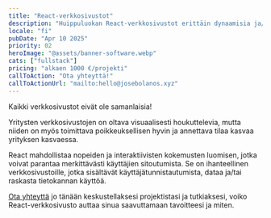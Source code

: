 ```yaml
---
title: "React-verkkosivustot"
description: "Huippuluokan React-verkkosivustot erittäin dynaamisia ja/tai interaktiivisia kokemuksia varten"
locale: "fi"
pubDate: "Apr 10 2025"
priority: 02
heroImage: "@assets/banner-software.webp"
cats: ["fullstack"]
pricing: "alkaen 1000 €/projekti"
callToAction: "Ota yhteyttä!"
callToActionUrl: "mailto:hello@josebolanos.xyz"
---
```


Kaikki verkkosivustot eivät ole samanlaisia!

Yritysten verkkosivustojen on oltava visuaalisesti houkuttelevia, mutta niiden on myös toimittava poikkeuksellisen hyvin ja annettava tilaa kasvaa yrityksen kasvaessa.

React mahdollistaa nopeiden ja interaktiivisten kokemusten luomisen, jotka voivat parantaa merkittävästi käyttäjien sitoutumista. Se on ihanteellinen verkkosivustoille, jotka sisältävät käyttäjätunnistautumista, dataa ja/tai raskasta tietokannan käyttöä.

<a href={frontmatter.callToActionUrl}>Ota yhteyttä</a> jo tänään keskustellaksesi projektistasi ja tutkiaksesi, voiko React-verkkosivusto auttaa sinua saavuttamaan tavoitteesi ja miten.